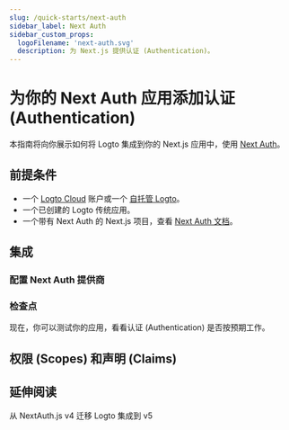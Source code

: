 ```yaml
---
slug: /quick-starts/next-auth
sidebar_label: Next Auth
sidebar_custom_props:
  logoFilename: 'next-auth.svg'
  description: 为 Next.js 提供认证 (Authentication)。
---
```




# 为你的 Next Auth 应用添加认证 (Authentication)

本指南将向你展示如何将 Logto 集成到你的 Next.js 应用中，使用 [Next Auth](https://next-auth.js.org/)。

<GuideTip />

## 前提条件

- 一个 [Logto Cloud](https://cloud.logto.io) 账户或一个 [自托管 Logto](/introduction/set-up-logto-oss)。
- 一个已创建的 Logto 传统应用。
- 一个带有 Next Auth 的 Next.js 项目，查看 [Next Auth 文档](https://next-auth.js.org/getting-started/introduction)。

## 集成

### 配置 Next Auth 提供商

<ConfigProvider />

### 检查点

现在，你可以测试你的应用，看看认证 (Authentication) 是否按预期工作。

## 权限 (Scopes) 和声明 (Claims)

<ScopesAndClaims />

## 延伸阅读

<FurtherReadings />

<Url href="https://blog.logto.io/next-auth-v5">从 NextAuth.js v4 迁移 Logto 集成到 v5</Url>
